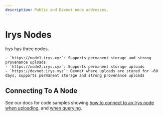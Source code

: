 ```yaml
---
description: Public and Devnet node addresses.
---
```



# Irys Nodes

Irys has three nodes.

    - `https://node1.irys.xyz`: Supports permanent storage and strong provenance uploads
    - `https://node2.irys.xyz`: Supports permanent storage uploads
    - `https://devnet.irys.xyz`: Devnet where uploads are stored for ~60 days, supports permanent storage and strong provenance uploads

## Connecting To A Node

See our docs for code samples showing [how to connect to an Irys node when uploading](/developer-docs/irys-sdk#connect-to-a-node), and [when querying](/developer-docs/query-sdk#changing-default-query-endpoints).
